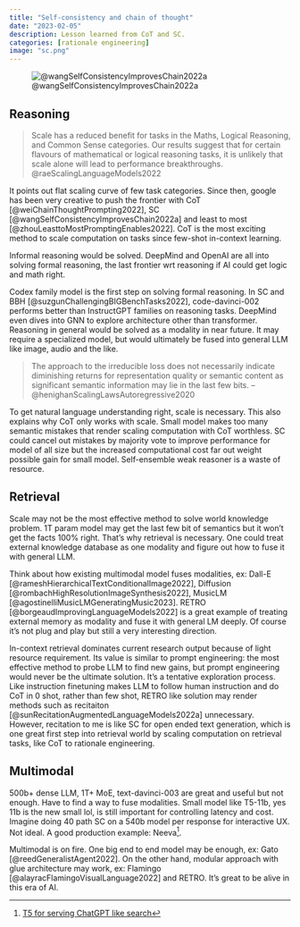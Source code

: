 ```yaml
---
title: "Self-consistency and chain of thought"
date: "2023-02-05"
description: Lesson learned from CoT and SC. 
categories: [rationale engineering]
image: "sc.png"
---
```

![@wangSelfConsistencyImprovesChain2022a](sc.png)

## Reasoning
> Scale has a reduced benefit for tasks in the Maths, Logical Reasoning, and Common Sense categories. Our results suggest that for certain flavours of mathematical or logical reasoning tasks, it is unlikely that scale alone will lead to performance breakthroughs. @raeScalingLanguageModels2022

It points out flat scaling curve of few task categories. Since then, google has been very creative to push the frontier with CoT [@weiChainThoughtPrompting2022], SC [@wangSelfConsistencyImprovesChain2022a] and least to most [@zhouLeasttoMostPromptingEnables2022]. CoT is the most exciting method to scale computation on tasks since few-shot in-context learning.

Informal reasoning would be solved. DeepMind and OpenAI are all into solving formal reasoning, the last frontier wrt reasoning if AI could get logic and math right.

Codex family model is the first step on solving formal reasoning. In SC and BBH [@suzgunChallengingBIGBenchTasks2022], code-davinci-002 performs better than InstructGPT families on reasoning tasks. DeepMind even dives into GNN to explore architecture other than transformer. Reasoning in general would be solved as a modality in near future. It may require a specialized model, but would ultimately be fused into general LLM like image, audio and the like. 

> The approach to the irreducible loss does not necessarily indicate diminishing returns for representation quality or semantic content as significant semantic information may lie in the last few bits. --@henighanScalingLawsAutoregressive2020

To get natural language understanding right, scale is necessary. This also explains why CoT only works with scale. Small model makes too many semantic mistakes that render scaling computation with CoT worthless. SC could cancel out mistakes by majority vote to improve performance for model of all size but the increased computational cost far out weight possible gain for small model. Self-ensemble weak reasoner is a waste of resource. 

## Retrieval
Scale may not be the most effective method to solve world knowledge problem. 1T param model may get the last few bit of semantics but it won't get the facts 100% right. That's why retrieval is necessary. One could treat external knowledge database as one modality and figure out how to fuse it with general LLM. 

Think about how existing multimodal model fuses modalities, ex: Dall-E [@rameshHierarchicalTextConditionalImage2022], Diffusion [@rombachHighResolutionImageSynthesis2022], MusicLM [@agostinelliMusicLMGeneratingMusic2023]. RETRO [@borgeaudImprovingLanguageModels2022] is a great example of treating external memory as modality and fuse it with general LM deeply. Of course it's not plug and play but still a very interesting direction.

In-context retrieval dominates current research output because of light resource requirement. Its value is similar to prompt engineering: the most effective method to probe LLM to find new gains, but prompt engineering would never be the ultimate solution. It's a tentative exploration process. Like instruction finetuning makes LLM to follow human instruction and do CoT in 0 shot, rather than few shot, RETRO like solution may render methods such as recitaiton [@sunRecitationAugmentedLanguageModels2022a] unnecessary. However, recitation to me is like SC for open ended text generation, which is one great first step into retrieval world by scaling computation on retrieval tasks, like CoT to rationale engineering. 

## Multimodal
500b+ dense LLM, 1T+ MoE, text-davinci-003 are great and useful but not enough. Have to find a way to fuse modalities. Small model like T5-11b, yes 11b is the new small lol, is still important for controlling latency and cost. Imagine doing 40 path SC on a 540b model per response for interactive UX. Not ideal. A good production example: Neeva^[[T5 for serving ChatGPT like search](https://twitter.com/ramaswmysridhar/status/1621870491945533440?s=12&t=nyAGas8S6bDKS1eLUw9I7Q)]. 

Multimodal is on fire. One big end to end model may be enough, ex: Gato [@reedGeneralistAgent2022]. On the other hand, modular approach with glue architecture may work, ex: Flamingo [@alayracFlamingoVisualLanguage2022] and RETRO. It's great to be alive in this era of AI.
